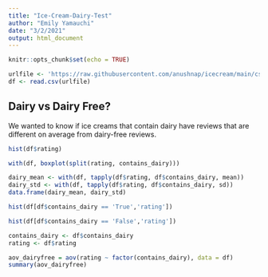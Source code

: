 ```yaml
---
title: "Ice-Cream-Dairy-Test"
author: "Emily Yamauchi"
date: "3/2/2021"
output: html_document
---
```


```r
knitr::opts_chunk$set(echo = TRUE)
```

```r

urlfile <- 'https://raw.githubusercontent.com/anushnap/icecream/main/csv/dairy_indicators.csv'
df <- read.csv(urlfile)

```


## Dairy vs Dairy Free?

We wanted to know if ice creams that contain dairy have reviews that are different on average from dairy-free reviews.  

```r

hist(df$rating)


```

```r

with(df, boxplot(split(rating, contains_dairy)))

```
```r

dairy_mean <- with(df, tapply(df$rating, df$contains_dairy, mean))
dairy_std <- with(df, tapply(df$rating, df$contains_dairy, sd))
data.frame(dairy_mean, dairy_std)

```


```r

hist(df[df$contains_dairy == 'True','rating'])

```


```r

hist(df[df$contains_dairy == 'False','rating'])


```



```r

contains_dairy <- df$contains_dairy
rating <- df$rating

aov_dairyfree = aov(rating ~ factor(contains_dairy), data = df)
summary(aov_dairyfree)


```
